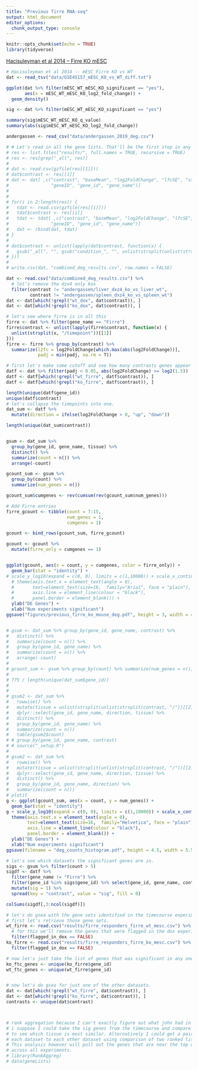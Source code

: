 ```yaml
---
title: "Previous firre RNA-seq"
output: html_document
editor_options: 
  chunk_output_type: console
---
```


```r
knitr::opts_chunk$set(echo = TRUE)
library(tidyverse)
```


[Hacisuleyman et al 2014 -- Firre KO mESC](https://www.ncbi.nlm.nih.gov/geo/download/?acc=GSE45157&format=file&file=GSE45157%5FmESC%5FKO%5Fvs%5FWT%5Fdiff%2Etxt%2Egz)
```r
# Hacisuleyman et al 2014 -- mESC Firre KO vs WT
dat <- read_tsv("data/GSE45157_mESC_KO_vs_WT_diff.txt")

ggplot(dat %>% filter(mESC_WT_mESC_KO_significant == "yes"), 
       aes(x = mESC_WT_mESC_KO_log2_fold_change)) + 
  geom_density() 

sig <- dat %>% filter(mESC_WT_mESC_KO_significant == "yes")

summary(sig$mESC_WT_mESC_KO_q_value)
summary(abs(sig$mESC_WT_mESC_KO_log2_fold_change))
```

```r
andergassen <- read_csv("data/andergassen_2019_deg.csv")
```

```r
# # Let's read in all the gene lists. That'll be the first step in any analysis.
# res <- list.files("results/", full.names = TRUE, recursive = TRUE)
# res <- res[grep("_all", res)]
# 
# dat <- read.csv(gzfile(res[[1]]))
# dat$contrast <- res[[1]]
# dat <- dat[ ,c("contrast", "baseMean", "log2FoldChange", "lfcSE", "stat", "pvalue", "padj",
#                "geneID", "gene_id", "gene_name")]
# 
# 
# for(i in 2:length(res)) {
#   tdat <- read.csv(gzfile(res[[i]]))
#   tdat$contrast <- res[[i]]
#   tdat <- tdat[ ,c("contrast", "baseMean", "log2FoldChange", "lfcSE", "stat", "pvalue", "padj",
#                "geneID", "gene_id", "gene_name")]
#   dat <- rbind(dat, tdat)
# }
# 
# dat$contrast <- unlist(lapply(dat$contrast, function(x) {
#   gsub("_all", "", gsub("condition_", "", unlist(strsplit(unlist(strsplit(x, "//"))[[2]], ".csv"))[[1]]))
# }))
# 
# write.csv(dat, "combined_deg_results.csv", row.names = FALSE)

dat <- read.csv("data/combined_deg_results.csv") %>%
  # let's remove the dzx4 only kos
  filter(contrast != "andergassen/liver_dxz4_ko_vs_liver_wt",
         contrast != "andergassen/spleen_dxz4_ko_vs_spleen_wt")
dat <- dat[which(!grepl("wt_dox", dat$contrast)), ]
dat <- dat[which(!grepl("ko_dox", dat$contrast)), ]
```

```r
# let's see where firre is in all this
firre <- dat %>% filter(gene_name == "Firre")
firre$contrast <- unlist(lapply(firre$contrast, function(x) {
  unlist(strsplit(x, "/timepoint"))[[1]]
}))
firre <- firre %>% group_by(contrast) %>% 
  summarize(l2fc = log2FoldChange[which.max(abs(log2FoldChange))],
            padj = min(padj, na.rm = T))
```


```r


# first let's make some cutoff and see how many contrasts genes appear in.
datf <- dat %>% filter(padj < 0.05, abs(log2FoldChange) >= log2(1.5))
datf <- datf[which(!grepl("wt_firre", datf$contrast)), ]
datf <- datf[which(!grepl("ko_firre", datf$contrast)), ]

length(unique(datf$gene_id))
unique(datf$contrast)
# let's collapse the timepoints into one.
dat_sum <- datf %>%
  mutate(direction = ifelse(log2FoldChange > 0, "up", "down"))

length(unique(dat_sum$contrast))


gsum <- dat_sum %>%
  group_by(gene_id, gene_name, tissue) %>%
  distinct() %>%
  summarize(count = n()) %>%
  arrange(-count)

gcount_sum <- gsum %>%
  group_by(count) %>%
  summarize(num_genes = n())

gcount_sum$cumgenes <- rev(cumsum(rev(gcount_sum$num_genes)))

# Add Firre entries
firre_gcount <- tibble(count = 7:15,
                       num_genes = 1,
                       cumgenes = 1)

gcount <- bind_rows(gcount_sum, firre_gcount)

gcount <- gcount %>%
  mutate(firre_only = cumgenes == 1)


ggplot(gcount, aes(x = count, y = cumgenes, color = firre_only)) + 
  geom_bar(stat = "identity") +
# scale_y_log10(expand = c(0, 0), limits = c(1,10000)) + scale_x_continuous(breaks = 1:6, limits = c(0,7), expand = c(0, 0)) +
  # theme(axis.text.x = element_text(angle = 0),
  #       text=element_text(size=16,  family="Arial", face = "plain"),
  #       axis.line = element_line(colour = "black"),
  #       panel.border = element_blank()) + 
  ylab("DE Genes") +
  xlab("Num experiments significant")
ggsave("figures/previous_firre_ko_mouse_deg.pdf", height = 3, width = 4)


# gsum <- dat_sum %>% group_by(gene_id, gene_name, contrast) %>%
#   distinct() %>%
#   summarize(count = n()) %>%
#   group_by(gene_id, gene_name) %>%
#   summarize(count = n()) %>%
#   arrange(-count)
# 
# gcount_sum <- gsum %>% group_by(count) %>% summarize(num_genes = n())
# 
# 775 / length(unique(dat_sum$gene_id))
# 
# 
# gsum2 <- dat_sum %>% 
#   rowwise() %>%
#   mutate(tissue = unlist(strsplit(unlist(strsplit(contrast, "/"))[[2]], "_"))[[1]]) %>%
#   dplyr::select(gene_id, gene_name, direction, tissue) %>%
#   distinct() %>%
#   group_by(gene_id, gene_name) %>%
#   summarize(count = n())
#   table(gsum2$count)
# # group_by(gene_id, gene_name, contrast)
# # source("_setup.R")
# 
# gsum2 <- dat_sum %>% 
#   rowwise() %>%
#   mutate(tissue = unlist(strsplit(unlist(strsplit(contrast, "/"))[[2]], "_"))[[1]]) %>%
#   dplyr::select(gene_id, gene_name, direction, tissue) %>%
#   distinct() %>%
#   group_by(gene_id, gene_name, direction) %>%
#   summarize(count = n())
# plotit
g <- ggplot(gcount_sum, aes(x = count, y = num_genes)) + 
  geom_bar(stat = "identity") 
g + scale_y_log10(expand = c(0, 0), limits = c(1,10000)) + scale_x_continuous(breaks = 1:6, limits = c(0,7), expand = c(0, 0)) +
  theme(axis.text.x = element_text(angle = 0),
        text=element_text(size=16,  family="Helvetica", face = "plain"),
        axis.line = element_line(colour = "black"),
        panel.border = element_blank()) + 
  ylab("DE Genes") +
  xlab("Num experiments significant")
ggsave(filename = "deg_counts_histogram.pdf", height = 4.5, width = 5.5)

# let's see which datasets the significant genes are in. 
sigs <- gsum %>% filter(count > 5)
sigdf <- datf %>% 
  filter(gene_name != "Firre") %>%
  filter(gene_id %in% sigs$gene_id) %>% select(gene_id, gene_name, contrast) %>%
  mutate(sig = 1) %>%
  spread(key = "contrast", value = "sig", fill = 0)

colSums(sigdf[,3:ncol(sigdf)])
```


```r
# let's do gsea with the gene sets identified in the timecourse experiments.
# first let's retrieve those gene sets. 
wt_firre <- read.csv("results/firre_responders_firre_wt_mesc.csv") %>%
  # for this we'll remove the genes that were flagged in the dox experiment.
  filter(flagged_in_dox == FALSE) 
ko_firre <- read.csv("results/firre_responders_firre_ko_mesc.csv") %>%
  filter(flagged_in_dox == FALSE) 

# now let's just take the list of genes that was significant in any one time point.
ko_ftc_genes <- unique(ko_firre$gene_id)
wt_ftc_genes <- unique(wt_firre$gene_id)


# now let's do gsea for just one of the other datasets.
dat <- dat[which(!grepl("wt_firre", dat$contrast)), ]
dat <- dat[which(!grepl("ko_firre", dat$contrast)), ]
contrasts <- unique(dat$contrast)




```

```r
# rank aggregation because I can't exactly figure out what john had in mind with gsea.
# i suppose I could take the sig genes from the timecourse and compare them to each experiment
# to see which tissue is most similar. Alternatively I could get a pairwise distance measure of
# each dataset to each other dataset using comparison of two ranked lists. 
# This analysis however will pull out the genes that are near the top of the lists
# across all experiments.
# library(RankAggreg)
# data(geneLists)
```






